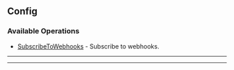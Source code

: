 

## Config

### Available Operations

* [SubscribeToWebhooks](/config/subscribe_to_webhooks) - Subscribe to webhooks.

---

<SubscribeToWebhooks />

---
